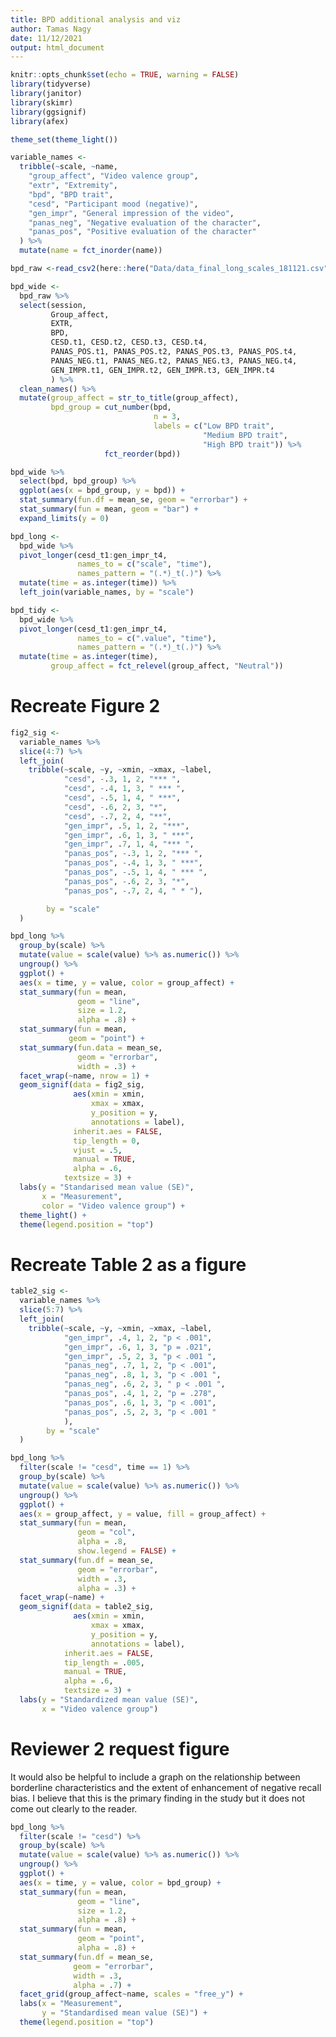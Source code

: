 ```yaml
---
title: BPD additional analysis and viz
author: Tamas Nagy
date: 11/12/2021
output: html_document
---
```


```r
knitr::opts_chunk$set(echo = TRUE, warning = FALSE)
library(tidyverse)
library(janitor)
library(skimr)
library(ggsignif)
library(afex)

theme_set(theme_light())
```

```r


variable_names <-
  tribble(~scale, ~name, 
    "group_affect", "Video valence group",
    "extr", "Extremity",
    "bpd", "BPD trait",
    "cesd", "Participant mood (negative)",
    "gen_impr", "General impression of the video",
    "panas_neg", "Negative evaluation of the character",
    "panas_pos", "Positive evaluation of the character"
  ) %>% 
  mutate(name = fct_inorder(name))

```


```r
bpd_raw <-read_csv2(here::here("Data/data_final_long_scales_181121.csv"))

bpd_wide <-
  bpd_raw %>% 
  select(session,
         Group_affect,
         EXTR,
         BPD,
         CESD.t1, CESD.t2, CESD.t3, CESD.t4, 
         PANAS_POS.t1, PANAS_POS.t2, PANAS_POS.t3, PANAS_POS.t4,
         PANAS_NEG.t1, PANAS_NEG.t2, PANAS_NEG.t3, PANAS_NEG.t4,
         GEN_IMPR.t1, GEN_IMPR.t2, GEN_IMPR.t3, GEN_IMPR.t4
         ) %>% 
  clean_names() %>% 
  mutate(group_affect = str_to_title(group_affect),
         bpd_group = cut_number(bpd, 
                                n = 3, 
                                labels = c("Low BPD trait",
                                           "Medium BPD trait",
                                           "High BPD trait")) %>% 
                     fct_reorder(bpd))

bpd_wide %>% 
  select(bpd, bpd_group) %>% 
  ggplot(aes(x = bpd_group, y = bpd)) +
  stat_summary(fun.df = mean_se, geom = "errorbar") +
  stat_summary(fun = mean, geom = "bar") +
  expand_limits(y = 0)

bpd_long <- 
  bpd_wide %>% 
  pivot_longer(cesd_t1:gen_impr_t4,
               names_to = c("scale", "time"),
               names_pattern = "(.*)_t(.)") %>% 
  mutate(time = as.integer(time)) %>% 
  left_join(variable_names, by = "scale")

bpd_tidy <- 
  bpd_wide %>% 
  pivot_longer(cesd_t1:gen_impr_t4,
               names_to = c(".value", "time"),
               names_pattern = "(.*)_t(.)") %>% 
  mutate(time = as.integer(time),
         group_affect = fct_relevel(group_affect, "Neutral"))

```

# Recreate Figure 2

```r

fig2_sig <-
  variable_names %>% 
  slice(4:7) %>% 
  left_join(
    tribble(~scale, ~y, ~xmin, ~xmax, ~label,
            "cesd", -.3, 1, 2, "*** ",
            "cesd", -.4, 1, 3, " *** ",
            "cesd", -.5, 1, 4, " ***",
            "cesd", -.6, 2, 3, "*",
            "cesd", -.7, 2, 4, "**",
            "gen_impr", .5, 1, 2, "***",
            "gen_impr", .6, 1, 3, " ***",
            "gen_impr", .7, 1, 4, "*** ",
            "panas_pos", -.3, 1, 2, "*** ",
            "panas_pos", -.4, 1, 3, " ***",
            "panas_pos", -.5, 1, 4, " *** ",
            "panas_pos", -.6, 2, 3, "*",
            "panas_pos", -.7, 2, 4, " * "),

        by = "scale"
  )

bpd_long %>% 
  group_by(scale) %>% 
  mutate(value = scale(value) %>% as.numeric()) %>% 
  ungroup() %>% 
  ggplot() +
  aes(x = time, y = value, color = group_affect) +
  stat_summary(fun = mean, 
               geom = "line", 
               size = 1.2,
               alpha = .8) +
  stat_summary(fun = mean, 
             geom = "point") +
  stat_summary(fun.data = mean_se, 
               geom = "errorbar", 
               width = .3) +
  facet_wrap(~name, nrow = 1) +
  geom_signif(data = fig2_sig,
              aes(xmin = xmin,
                  xmax = xmax,
                  y_position = y,
                  annotations = label),
              inherit.aes = FALSE, 
              tip_length = 0, 
              vjust = .5,
              manual = TRUE,
              alpha = .6, 
            textsize = 3) +
  labs(y = "Standarised mean value (SE)",
       x = "Measurement",
       color = "Video valence group") +
  theme_light() +
  theme(legend.position = "top")

```

# Recreate Table 2 as a figure

```r

table2_sig <-
  variable_names %>% 
  slice(5:7) %>% 
  left_join(
    tribble(~scale, ~y, ~xmin, ~xmax, ~label,
            "gen_impr", .4, 1, 2, "p < .001",
            "gen_impr", .6, 1, 3, "p = .021",
            "gen_impr", .5, 2, 3, "p < .001 ",
            "panas_neg", .7, 1, 2, "p < .001",
            "panas_neg", .8, 1, 3, "p < .001 ",
            "panas_neg", .6, 2, 3, " p < .001 ",
            "panas_pos", .4, 1, 2, "p = .278",
            "panas_pos", .6, 1, 3, "p < .001",
            "panas_pos", .5, 2, 3, "p < .001 "
            ),
        by = "scale"
  )

bpd_long %>% 
  filter(scale != "cesd", time == 1) %>% 
  group_by(scale) %>% 
  mutate(value = scale(value) %>% as.numeric()) %>% 
  ungroup() %>% 
  ggplot() +
  aes(x = group_affect, y = value, fill = group_affect) +
  stat_summary(fun = mean, 
               geom = "col", 
               alpha = .8, 
               show.legend = FALSE) +
  stat_summary(fun.df = mean_se,
               geom = "errorbar",
               width = .3,
               alpha = .3) +
  facet_wrap(~name) +
  geom_signif(data = table2_sig,
              aes(xmin = xmin,
                  xmax = xmax,
                  y_position = y,
                  annotations = label),
            inherit.aes = FALSE, 
            tip_length = .005,
            manual = TRUE,
            alpha = .6, 
            textsize = 3) +
  labs(y = "Standardized mean value (SE)",
       x = "Video valence group")
```

# Reviewer 2 request figure

It would also be helpful to include a graph on the relationship between borderline characteristics and the extent of enhancement of negative recall bias. I believe that this is the primary finding in the study but it does not come out clearly to the reader. 

```r

bpd_long %>% 
  filter(scale != "cesd") %>% 
  group_by(scale) %>% 
  mutate(value = scale(value) %>% as.numeric()) %>% 
  ungroup() %>% 
  ggplot() +
  aes(x = time, y = value, color = bpd_group) +
  stat_summary(fun = mean, 
               geom = "line", 
               size = 1.2,
               alpha = .8) +
  stat_summary(fun = mean, 
               geom = "point", 
               alpha = .8) +
  stat_summary(fun.df = mean_se, 
              geom = "errorbar",
              width = .3,
              alpha = .7) +
  facet_grid(group_affect~name, scales = "free_y") +
  labs(x = "Measurement",
       y = "Standardised mean value (SE)") +
  theme(legend.position = "top")


```

